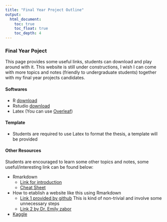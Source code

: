 ```yaml
---
title: "Final Year Project Outline"
output:
  html_document:
    toc: true
    toc_float: true
    toc_depth: 4
---
```


### Final Year Poject

This page provides some useful links, students can download and play around with it. This website is still under constructions, I wish I can come with more topics and notes (friendly to undergraduate students) together with my final year projects candidates. 


#### Softwares

+ R [download](https://cran.r-project.org/)
+ Rstudio [download](https://www.rstudio.com/products/rstudio/download/)
+ Latex (You can use [Overleaf](https://www.overleaf.com))

#### Template 

+ Students are required to use Latex to format the thesis, a template will be provided

#### Other Resources

Students are encouraged to learn some other topics and notes, some useful/interesting link can be found below:

* Rmarkdown 
  + [Link for introduction](https://rmarkdown.rstudio.com/)
  + [Cheat Sheet](https://www.rstudio.com/wp-content/uploads/2015/02/rmarkdown-cheatsheet.pdf)
  
* How to etablish a website like this using Rmarkdown 
  + [Link 1 provided by github](https://resources.github.com/whitepapers/github-and-rstudio/) This is kind of non-trivial and involve some unnecessary steps
  * [Link 2 by Dr.  Emily zabor](https://www.emilyzabor.com/tutorials/index.html)
  
* [Kaggle](https://www.kaggle.com)
